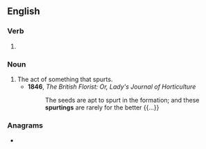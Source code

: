 ==English==

===Verb===
{{head|en|verb form}}

# {{present participle of|spurt|lang=en|nocat=1}}

===Noun===
{{en-noun}}

# The act of something that spurts.
#* '''1846''', ''The British Florist: Or, Lady's Journal of Horticulture''
#*: The seeds are apt to spurt in the formation; and these '''spurtings''' are rarely for the better {{...}}

===Anagrams===
* {{anagrams|en|a=ginprstu|string up}}